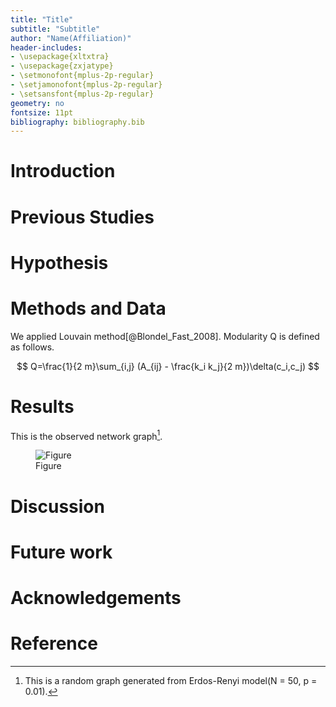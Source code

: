 ```yaml
---
title: "Title"
subtitle: "Subtitle"
author: "Name(Affiliation)"
header-includes:
- \usepackage{xltxtra}
- \usepackage{zxjatype}
- \setmonofont{mplus-2p-regular}
- \setjamonofont{mplus-2p-regular}
- \setsansfont{mplus-2p-regular}
geometry: no
fontsize: 11pt
bibliography: bibliography.bib
---
```


# Introduction

# Previous Studies

# Hypothesis

# Methods and Data

We applied Louvain method[@Blondel_Fast_2008]. Modularity Q is defined as follows.

$$ Q=\frac{1}{2 m}\sum_{i,j} (A_{ij} - \frac{k_i k_j}{2 m})\delta(c_i,c_j) $$

# Results

This is the observed network graph[^1].

![Figure](figure.png)

[^1]:This is a random graph generated from Erdos-Renyi model(N = 50, p = 0.01).

# Discussion

# Future work

# Acknowledgements

# Reference